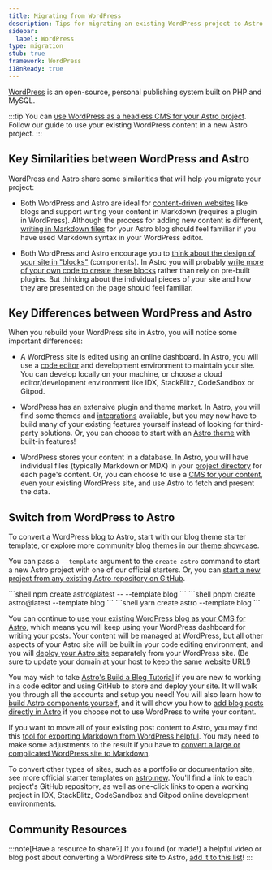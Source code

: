 ```yaml
---
title: Migrating from WordPress
description: Tips for migrating an existing WordPress project to Astro
sidebar:
  label: WordPress
type: migration
stub: true
framework: WordPress
i18nReady: true
---
```


[WordPress](https://wordpress.org) is an open-source, personal publishing system built on PHP and MySQL.


:::tip
You can [use WordPress as a headless CMS for your Astro project](/en/guides/cms/wordpress/). Follow our guide to use your existing WordPress content in a new Astro project.
:::

## Key Similarities between WordPress and Astro

WordPress and Astro share some similarities that will help you migrate your project:

- Both WordPress and Astro are ideal for [content-driven websites](/en/concepts/why-astro/#content-driven) like blogs and support writing your content in Markdown (requires a plugin in WordPress). Although the process for adding new content is different, [writing in Markdown files](/en/guides/markdown-content/) for your Astro blog should feel familiar if you have used Markdown syntax in your WordPress editor.

- Both WordPress and Astro encourage you to [think about the design of your site in "blocks"](/en/concepts/islands/) (components). In Astro you will probably [write more of your own code to create these blocks](/en/basics/astro-components/) rather than rely on pre-built plugins. But thinking about the individual pieces of your site and how they are presented on the page should feel familiar.

## Key Differences between WordPress and Astro

When you rebuild your WordPress site in Astro, you will notice some important differences:

- A WordPress site is edited using an online dashboard. In Astro, you will use a [code editor](/en/editor-setup/) and development environment to maintain your site. You can develop locally on your machine, or choose a cloud editor/development environment like IDX, StackBlitz, CodeSandbox or Gitpod.

- WordPress has an extensive plugin and theme market. In Astro, you will find some themes and [integrations](https://astro.build/integrations/) available, but you may now have to build many of your existing features yourself instead of looking for third-party solutions. Or, you can choose to start with an [Astro theme](https://astro.build/themes) with built-in features!

- WordPress stores your content in a database. In Astro, you will have individual files (typically Markdown or MDX) in your [project directory](/en/basics/project-structure/) for each page's content. Or, you can choose to use a [CMS for your content](/en/guides/cms/), even your existing WordPress site, and use Astro to fetch and present the data.

## Switch from WordPress to Astro

To convert a WordPress blog to Astro, start with our blog theme starter template, or explore more community blog themes in our [theme showcase](https://astro.build/themes). 

You can pass a `--template` argument to the `create astro` command to start a new Astro project with one of our official starters. Or, you can [start a new project from any existing Astro repository on GitHub](/en/install-and-setup/#install-from-the-cli-wizard).

  <PackageManagerTabs>
    <Fragment slot="npm">
    ```shell
    npm create astro@latest -- --template blog
    ```
    </Fragment>
    <Fragment slot="pnpm">
    ```shell
    pnpm create astro@latest --template blog
    ```
    </Fragment>
    <Fragment slot="yarn">
    ```shell
    yarn create astro --template blog
    ```
    </Fragment>
  </PackageManagerTabs>

You can continue to [use your existing WordPress blog as your CMS for Astro](/en/guides/cms/wordpress/), which means you will keep using your WordPress dashboard for writing your posts. Your content will be managed at WordPress, but all other aspects of your Astro site will be built in your code editing environment, and you will [deploy your Astro site](/en/guides/deploy/) separately from your WordPress site. (Be sure to update your domain at your host to keep the same website URL!)

You may wish to take [Astro's Build a Blog Tutorial](/en/tutorial/0-introduction/) if you are new to working in a code editor and using GitHub to store and deploy your site. It will walk you through all the accounts and setup you need! You will also learn how to [build Astro components yourself](/en/tutorial/3-components/), and it will show you how to [add blog posts directly in Astro](/en/tutorial/2-pages/2/) if you choose not to use WordPress to write your content.

If you want to move all of your existing post content to Astro, you may find this [tool for exporting Markdown from WordPress helpful](https://github.com/lonekorean/wordpress-export-to-markdown). You may need to make some adjustments to the result if you have to [convert a large or complicated WordPress site to Markdown](https://swizec.com/blog/how-to-export-a-large-wordpress-site-to-markdown/).

To convert other types of sites, such as a portfolio or documentation site, see more official starter templates on [astro.new](https://astro.new). You'll find a link to each project's GitHub repository, as well as one-click links to open a working project in IDX, StackBlitz, CodeSandbox and Gitpod online development environments.

## Community Resources

<CardGrid>
  <LinkCard title="Goodbye Wordpress, hello Astro!" href="https://trib.tv/posts/2025/wordpress-to-astro/" />
  <LinkCard title="How I Migrated from Wordpress to Astro" href="https://itsthatlady.dev/blog/migrate-from-wordpress-to-astro/" />
  <LinkCard title="How and Why I Moved My Blog from WordPress to Astro and Markdown" href="https://levelup.gitconnected.com/how-and-why-i-moved-my-blog-from-wordpress-to-astro-and-markdown-3549672d5a86" />
  <LinkCard title="How I Migrated From Wordpress to Astro: Boosted Pagespeed Scores to 100% and Cut 100% Hosting cost" href="https://devaradise.com/wordpress-to-static-website-astro/" />
  <LinkCard title="WordPress to Astro site conversion" href="https://share.transistor.fm/s/d86496cd" />
  <LinkCard title="How to Convert a Wordpress blog to an Astro Static Site" href="https://blog.okturtles.org/2024/10/convert-wordpress-to-static-site/" />
  <LinkCard title="Why I switched from WordPress to Astro" href="https://dev.to/fratzinger/why-i-switched-from-wordpress-to-astro-5ge" />
  <LinkCard title="Why I ditched WordPress for Astro" href="https://vbartalis.xyz/en/blog/why-i-ditched-wordpress-for-astro-js/" />
  <LinkCard title="DeWP: utility to use your WordPress data in Astro projects" href="https://delucis.github.io/dewp/" />
  <LinkCard title="Astro vs. WordPress: Rendering Patterns of the Modern Web" href="https://andrewkepson.com/blog/headless-wordpress/astro-vs-wordpress-rendering-patterns/" />
</CardGrid>

:::note[Have a resource to share?]
If you found (or made!) a helpful video or blog post about converting a WordPress site to Astro, [add it to this list](https://github.com/withastro/docs/edit/main/src/content/docs/en/guides/migrate-to-astro/from-wordpress.mdx)!
:::

